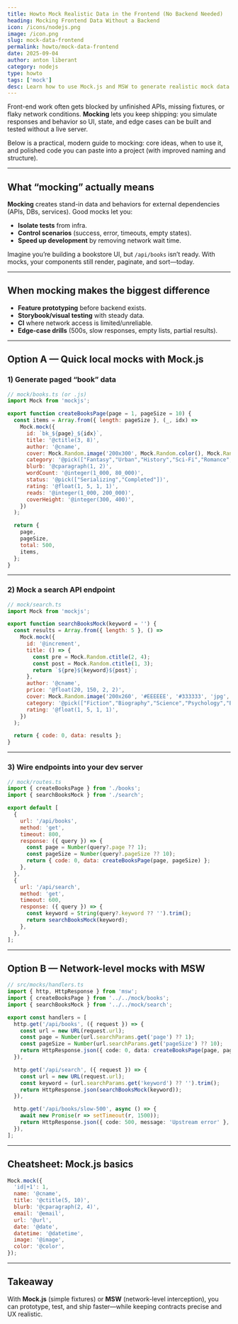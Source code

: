 ```yaml
---
title: Howto Mock Realistic Data in the Frontend (No Backend Needed)
heading: Mocking Frontend Data Without a Backend
icon: /icons/nodejs.png
image: /icon.png
slug: mock-data-frontend
permalink: howto/mock-data-frontend
date: 2025-09-04
author: anton liberant
category: nodejs
type: howto
tags: ['mock']
desc: Learn how to use Mock.js and MSW to generate realistic mock data for frontend development without waiting for backend APIs.
---
```


Front-end work often gets blocked by unfinished APIs, missing fixtures, or flaky network conditions. **Mocking** lets you keep shipping: you simulate responses and behavior so UI, state, and edge cases can be built and tested without a live server.

Below is a practical, modern guide to mocking: core ideas, when to use it, and polished code you can paste into a project (with improved naming and structure).

---

## What “mocking” actually means

**Mocking** creates stand-in data and behaviors for external dependencies (APIs, DBs, services). Good mocks let you:

- **Isolate tests** from infra.
- **Control scenarios** (success, error, timeouts, empty states).
- **Speed up development** by removing network wait time.

Imagine you’re building a bookstore UI, but `/api/books` isn’t ready. With mocks, your components still render, paginate, and sort—today.

---

## When mocking makes the biggest difference

- **Feature prototyping** before backend exists.
- **Storybook/visual testing** with steady data.
- **CI** where network access is limited/unreliable.
- **Edge-case drills** (500s, slow responses, empty lists, partial results).

---

## Option A — Quick local mocks with Mock.js

### 1) Generate paged “book” data

```js
// mock/books.ts (or .js)
import Mock from 'mockjs';

export function createBooksPage(page = 1, pageSize = 10) {
  const items = Array.from({ length: pageSize }, (_, idx) =>
    Mock.mock({
      id: `bk_${page}_${idx}`,
      title: '@ctitle(3, 8)',
      author: '@cname',
      cover: Mock.Random.image('200x300', Mock.Random.color(), Mock.Random.color(), 'png', 'Novel'),
      category: '@pick(["Fantasy","Urban","History","Sci-Fi","Romance","Mystery","Tech","Essay"])',
      blurb: '@cparagraph(1, 2)',
      wordCount: '@integer(1_000, 80_000)',
      status: '@pick(["Serializing","Completed"])',
      rating: '@float(1, 5, 1, 1)',
      reads: '@integer(1_000, 200_000)',
      coverHeight: '@integer(300, 400)',
    })
  );

  return {
    page,
    pageSize,
    total: 500,
    items,
  };
}
```

---

### 2) Mock a search API endpoint

```js
// mock/search.ts
import Mock from 'mockjs';

export function searchBooksMock(keyword = '') {
  const results = Array.from({ length: 5 }, () =>
    Mock.mock({
      id: '@increment',
      title: () => {
        const pre = Mock.Random.ctitle(2, 4);
        const post = Mock.Random.ctitle(1, 3);
        return `${pre}${keyword}${post}`;
      },
      author: '@cname',
      price: '@float(20, 150, 2, 2)',
      cover: Mock.Random.image('200x260', '#EEEEEE', '#333333', 'jpg', 'Book'),
      category: '@pick(["Fiction","Biography","Science","Psychology","Business"])',
      rating: '@float(1, 5, 1, 1)',
    })
  );

  return { code: 0, data: results };
}
```

---

### 3) Wire endpoints into your dev server

```js
// mock/routes.ts
import { createBooksPage } from './books';
import { searchBooksMock } from './search';

export default [
  {
    url: '/api/books',
    method: 'get',
    timeout: 800,
    response: ({ query }) => {
      const page = Number(query?.page ?? 1);
      const pageSize = Number(query?.pageSize ?? 10);
      return { code: 0, data: createBooksPage(page, pageSize) };
    },
  },
  {
    url: '/api/search',
    method: 'get',
    timeout: 600,
    response: ({ query }) => {
      const keyword = String(query?.keyword ?? '').trim();
      return searchBooksMock(keyword);
    },
  },
];
```

---

## Option B — Network-level mocks with MSW

```ts
// src/mocks/handlers.ts
import { http, HttpResponse } from 'msw';
import { createBooksPage } from '../../mock/books';
import { searchBooksMock } from '../../mock/search';

export const handlers = [
  http.get('/api/books', ({ request }) => {
    const url = new URL(request.url);
    const page = Number(url.searchParams.get('page') ?? 1);
    const pageSize = Number(url.searchParams.get('pageSize') ?? 10);
    return HttpResponse.json({ code: 0, data: createBooksPage(page, pageSize) }, { status: 200, headers: { 'x-mocked': 'true' } });
  }),

  http.get('/api/search', ({ request }) => {
    const url = new URL(request.url);
    const keyword = (url.searchParams.get('keyword') ?? '').trim();
    return HttpResponse.json(searchBooksMock(keyword));
  }),

  http.get('/api/books/slow-500', async () => {
    await new Promise(r => setTimeout(r, 1500));
    return HttpResponse.json({ code: 500, message: 'Upstream error' }, { status: 500 });
  }),
];
```

---

## Cheatsheet: Mock.js basics

```js
Mock.mock({
  'id|+1': 1,
  name: '@cname',
  title: '@ctitle(5, 10)',
  blurb: '@cparagraph(2, 4)',
  email: '@email',
  url: '@url',
  date: '@date',
  datetime: '@datetime',
  image: '@image',
  color: '@color',
});
```

---

## Takeaway

With **Mock.js** (simple fixtures) or **MSW** (network-level interception), you can prototype, test, and ship faster—while keeping contracts precise and UX realistic.
